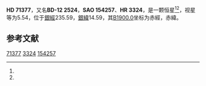 {{Starbox begin
| name = HD 71377
}}
{{Starbox observe
| epoch = [[J2000.0|J2000.0]]
| constell = {{星座名待查}}<ref name=SIMBAD>{{cite web
 | url=http://simbad.u-strasbg.fr/simbad/sim-id?Ident=HR+3324
 | title =Pulsating variable Star
 | publisher=Centre de Données astronomiques de Strasbourg
 | work=SIMBAD
 | accessdate=2012-07-13}}</ref><ref name=DATA>{{cite web
 | url=http://vizier.u-strasbg.fr/viz-bin/VizieR-5?-out.add=.&-source=5050&-corr=PK=HR&-out.max=9999&HR=3324
 | title=VizieR Detailed Page
 | accessdate=2012-07-13
 | archive-date=2016-03-05
 | archive-url=https://web.archive.org/web/20160305221659/http://vizier.u-strasbg.fr/viz-bin/VizieR-5?-out.add=.&-source=5050&-corr=PK=HR&-out.max=9999&HR=3324
 | dead-url=no
 }}</ref>
| 星官 = 
| ra = {{RA|8|26|41.9}}<ref name=SIMBAD /><ref name=DATA />
| dec = {{DEC|-12|32|4}}<ref name=SIMBAD /><ref name=DATA />
| appmag_v = 5.54<ref name=SIMBAD /><ref name=DATA />
}}
{{Starbox character
| class = K2III<ref name=SIMBAD /><ref name=DATA />
| b-v = 1.19<ref name=SIMBAD /><ref name=DATA />
| u-b = 1.14<ref name=SIMBAD /><ref name=DATA />
| r-i = <ref name=SIMBAD /><ref name=DATA />
| variable = 
}}
{{Starbox astrometry
| radial_v = 1.14
| prop_mo_ra = 61
| parallax = 
| p_error = 
}}
{{Starbox catalog
| names =BD-12 2524，[[SAO星表|SAO]] 154257，[[HD星表|HD]] 71377，[[HR星表|HR]] 3324}}
{{Starbox reference |Simbad=HR+3324}}
{{Starbox end}}

'''HD 71377'''，又名'''BD-12 2524'''，'''SAO 154257'''、'''HR 3324'''，是一颗恒星<ref name=SIMBAD /><ref name=DATA />，视星等为5.54，位于[[銀道座標系|銀經]]235.59，[[銀道座標系|銀緯]]14.59，其[[B1900.0|B1900.0]]坐标为赤經{{RA|8|21|58.9}}，赤緯{{DEC|-12|14.59|21}}。

== 参考文献 ==
{{reflist}}

{{star-stub}}

[[Category:HD和HDE天體|71377]]
[[Category:HR天體|3324]]
[[Category:SAO天體|154257]]